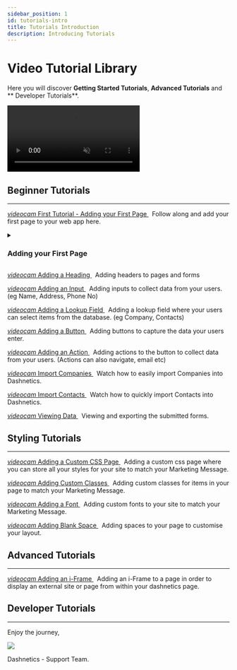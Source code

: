 ```yaml
---
sidebar_position: 1
id: tutorials-intro
title: Tutorials Introduction
description: Introducing Tutorials
---
```


# Video Tutorial Library 


Here you will discover **Getting Started Tutorials**, **Advanced Tutorials** and ** Developer Tutorials**.

<video src="/vids/Dashnetics-Intro.mp4" id="video" muted autoplay width="300"></video>

## Beginner Tutorials
---
[<i className="material-icons-h2">videocam</i> First Tutorial - Adding your First Page ](/vids/Dashnetics-addapage.mp4) &nbsp; Follow along and add your first page to your web app here.

<details>

<summary>

<h3 style={{ display: 'inline'}}> Adding your First Page </h3>

</summary><p></p>



Welcome to the first video in the Dashnetics Video Tutorial Series.

For the best experience, we recommend you follow along with these Tutorials 

as you work on your own dashnetics server, pausing the video whenever you need to.

In this first video we will unbox a blank Dashnetics Application and add our first page.

After receiving a link and login details from your dashnetics team

The first thing to note is that Dashnetics is made up of two sites,  

your public facing site which will start out blank

and a password protected administration site which you will use to build your front facing site.

the difference between the two is an admin dot at the front of the admin site.

Once we've logged in to the admin site we can begin building our web application, 

Lets create our first page. 

The first option under the menu  is "Page Settings"

The button under Page Settings is "Add"

Lets give it a name e.g. "Home Page" and a URI e.g. "home"

Its our only page, so let's tick the "default" option which will make it our users' landing page.

Once we save, we can refresh our public facing site and see it has redirected us to our first page, which is blank.


</details>
<p></p>


[<i className="material-icons-h2">videocam</i> Adding a Heading ](/vids/Dashnetics-addheader.mp4)  &nbsp; Adding headers to pages and forms

[<i className="material-icons-h2">videocam</i> Adding an Input ](/vids/Dashnetics-addinputs.mp4)  &nbsp; Adding inputs to collect data from your users. (eg Name, Address, Phone No)

[<i className="material-icons-h2">videocam</i> Adding a Lookup Field ](/vids/Dashnetics-AddLookup.mp4)  &nbsp; Adding a lookup field where your users can select items from the database. (eg Company, Contacts)

[<i className="material-icons-h2">videocam</i> Adding a Button ](/vids/Dashnetics-addbutton.mp4)  &nbsp; Adding buttons to capture the data your users enter.

[<i className="material-icons-h2">videocam</i> Adding an Action ](/vids/Dashnetics-addaction.mp4)  &nbsp; Adding actions to the button to collect data from your users. (Actions can also navigate, email etc) 

[<i className="material-icons-h2">videocam</i> Import Companies ](/vids/Dashnetics-Import-Companies.mp4)  &nbsp; Watch how to easily import Companies into Dashnetics.

[<i className="material-icons-h2">videocam</i> Import Contacts ](/vids/Dashnetics-Import-Contacts.mp4)  &nbsp; Watch how to quickly import Contacts into Dashnetics.

[<i className="material-icons-h2">videocam</i> Viewing Data ](/vids/Dashnetics-submittedforms.mp4)  &nbsp; Viewing and exporting the submitted forms. 

## Styling Tutorials
---
[<i className="material-icons-h2">videocam</i> Adding a Custom CSS Page ](/vids/Dashnetics-addcustomcsspage.mp4)  &nbsp; Adding a custom css page where you can store all your styles for your site to match your Marketing Message.

[<i className="material-icons-h2">videocam</i> Adding Custom Classes ](/vids/Dashnetics-addcustomclasses.mp4)  &nbsp; Adding custom classes for items in your page to match your Marketing Message.

[<i className="material-icons-h2">videocam</i> Adding a Font ](/vids/Dashnetics-addfont.mp4)  &nbsp; Adding custom fonts to your site to match your Marketing Message.

[<i className="material-icons-h2">videocam</i> Adding Blank Space ](/vids/Dashnetics-addspace.mp4)  &nbsp; Adding spaces to your page to customise your layout.


## Advanced Tutorials
---
[<i className="material-icons-h2">videocam</i> Adding an i-Frame ](/vids/Dashnetics-addiframe.mp4)  &nbsp; Adding an i-Frame to a page in order to display an external site or page from within your dashnetics page. 

## Developer Tutorials
---

<div className="features-icon-container"></div>


Enjoy the journey, 

[ ![](/img/favicon.png) ](https://dashnetics.com.au)

Dashnetics - Support Team.


